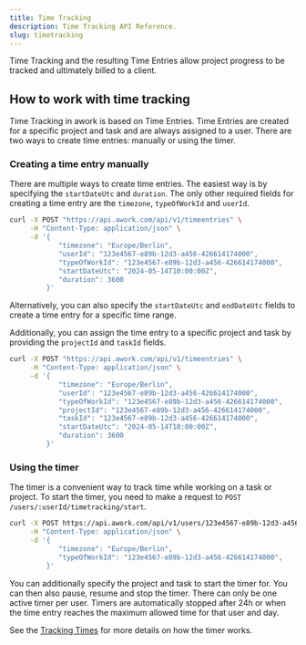 ```yaml
---
title: Time Tracking
description: Time Tracking API Reference.
slug: timetracking
---
```


Time Tracking and the resulting Time Entries allow project progress to be tracked and ultimately billed to a client.

## How to work with time tracking

Time Tracking in awork is based on Time Entries. Time Entries are created for a specific project and task and are always assigned to a user. There are two ways to create time entries: manually or using the timer.

### Creating a time entry manually

There are multiple ways to create time entries. The easiest way is by specifying the `startDateUtc` and `duration`. The only other required fields for creating a time entry are the `timezone`, `typeOfWorkId` and `userId`.

```sh title="Request" {4-8}
curl -X POST "https://api.awork.com/api/v1/timeentries" \
     -H "Content-Type: application/json" \
     -d '{
            "timezone": "Europe/Berlin",
            "userId": "123e4567-e89b-12d3-a456-426614174000",
            "typeOfWorkId": "123e4567-e89b-12d3-a456-426614174000",
            "startDateUtc": "2024-05-14T10:00:00Z",
            "duration": 3600
         }'
```

Alternatively, you can also specify the `startDateUtc` and `endDateUtc` fields to create a time entry for a specific time range.

Additionally, you can assign the time entry to a specific project and task by providing the `projectId` and `taskId` fields.

```sh title="Request" {7-8}
curl -X POST "https://api.awork.com/api/v1/timeentries" \
     -H "Content-Type: application/json" \
     -d '{
            "timezone": "Europe/Berlin",
            "userId": "123e4567-e89b-12d3-a456-426614174000",
            "typeOfWorkId": "123e4567-e89b-12d3-a456-426614174000",
            "projectId": "123e4567-e89b-12d3-a456-426614174000",
            "taskId": "123e4567-e89b-12d3-a456-426614174000",
            "startDateUtc": "2024-05-14T10:00:00Z",
            "duration": 3600
         }'
```

### Using the timer

The timer is a convenient way to track time while working on a task or project. To start the timer, you need to make a request to `POST /users/:userId/timetracking/start`.

```sh title="Request"
curl -X POST https://api.awork.com/api/v1/users/123e4567-e89b-12d3-a456-426614174000/timetracking/start \
     -H "Content-Type: application/json" \
     -d '{
            "timezone": "Europe/Berlin",
            "typeOfWorkId": "123e4567-e89b-12d3-a456-426614174000",
         }'
```

You can additionally specify the project and task to start the timer for. You can then also pause, resume and stop the timer. There can only be one active timer per user. Timers are automatically stopped after 24h or when the time entry reaches the maximum allowed time for that user and day.

See the [Tracking Times](https://support.awork.com/en/articles/5366812-tracking-times) for more details on how the timer works.
